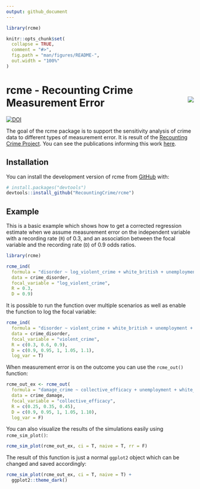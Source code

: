 ```yaml
---
output: github_document
---
```


<!-- README.md is generated from README.Rmd. Please edit that file -->

```r
library(rcme)

knitr::opts_chunk$set(
  collapse = TRUE,
  comment = "#>",
  fig.path = "man/figures/README-",
  out.width = "100%"
)
```

# rcme - Recounting Crime Measurement Error <img src="man/figures/logo.png" align="right" />


<!-- badges: start -->
[![DOI](https://zenodo.org/badge/505738456.svg)](https://zenodo.org/badge/latestdoi/505738456)
<!-- badges: end -->

The goal of the rcme package is to support the sensitivity analysis of crime data to different types of measurement error. It is result of the [Recounting Crime Project](https://recountingcrime.com/). You can see the publications informing this work [here](https://recountingcrime.com/scientific-articles/).

## Installation

You can install the development version of rcme from [GitHub](https://github.com/) with:

``` r
# install.packages("devtools")
devtools::install_github("RecountingCrime/rcme")
```

## Example


This is a basic example which shows how to get a corrected regression estimate when we assume measurement error on the independent variable with a recording rate (`R`) of 0.3, and an association between the focal variable and the recording rate (`D`) of 0.9 odds ratios.  
```r
library(rcme)

rcme_ind(
  formula = "disorder ~ log_violent_crime + white_british + unemployment + median_age",
  data = crime_disorder,
  focal_variable = "log_violent_crime",
  R = 0.3,
  D = 0.9) 
```

It is possible to run the function over multiple scenarios as well as enable the function to log the focal variable:

```r
rcme_ind(
  formula = "disorder ~ violent_crime + white_british + unemployment + median_age",
  data = crime_disorder,
  focal_variable = "violent_crime",
  R = c(0.3, 0.6, 0.9),
  D = c(0.9, 0.95, 1, 1.05, 1.1),
  log_var = T) 

```

When measurement error is on the outcome you can use the `rcme_out()` function:

```r
rcme_out_ex <- rcme_out(
  formula = "damage_crime ~ collective_efficacy + unemployment + white_british + median_age",
  data = crime_damage,
  focal_variable = "collective_efficacy",
  R = c(0.25, 0.35, 0.45),
  D = c(0.9, 0.95, 1, 1.05, 1.10),
  log_var = F)

```

You can also visualize the results of the simulations easily using `rcme_sim_plot()`:

```r
rcme_sim_plot(rcme_out_ex, ci = T, naive = T, rr = F)
```

The result of this function is just a normal `ggplot2` object which can be changed and saved accordingly: 

```r
rcme_sim_plot(rcme_out_ex, ci = T, naive = T) +
  ggplot2::theme_dark()
```

